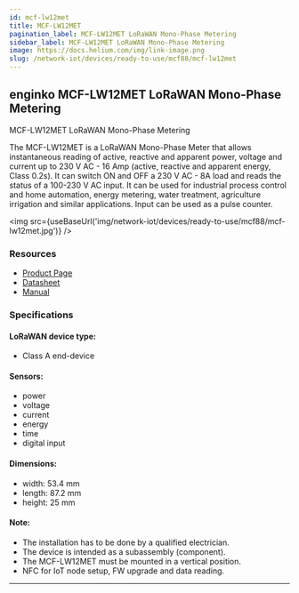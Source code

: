 ```yaml
---
id: mcf-lw12met
title: MCF-LW12MET
pagination_label: MCF-LW12MET LoRaWAN Mono-Phase Metering
sidebar_label: MCF-LW12MET LoRaWAN Mono-Phase Metering
image: https://docs.helium.com/img/link-image.png
slug: /network-iot/devices/ready-to-use/mcf88/mcf-lw12met
---
```



<LegacyContentBanner />

## enginko MCF-LW12MET LoRaWAN Mono-Phase Metering

MCF-LW12MET LoRaWAN Mono-Phase Metering

The MCF-LW12MET is a LoRaWAN Mono-Phase Meter that allows instantaneous reading of active, reactive
and apparent power, voltage and current up to 230 V AC - 16 Amp (active, reactive and apparent
energy, Class 0.2s). It can switch ON and OFF a 230 V AC - 8A load and reads the status of a 100-230
V AC input. It can be used for industrial process control and home automation, energy metering,
water treatment, agriculture irrigation and similar applications. Input can be used as a pulse
counter.

<img src={useBaseUrl('img/network-iot/devices/ready-to-use/mcf88/mcf-lw12met.jpg')} />

### Resources

- [Product Page](https://enginko.com/en/solutions/mono-phase-metering-mcf-lw12met/)
- [Datasheet](https://enginko.com/wp-content/uploads/2020/09/MCF-LW12MET.pdf)
- [Manual](https://www.enginko.com/support/doku.php?id=manual_mcf-lw12met)

### Specifications

#### LoRaWAN device type:

- Class A end-device

#### Sensors:

- power
- voltage
- current
- energy
- time
- digital input

#### Dimensions:

- width: 53.4 mm
- length: 87.2 mm
- height: 25 mm

#### Note:

- The installation has to be done by a qualified electrician.
- The device is intended as a subassembly (component).
- The MCF-LW12MET must be mounted in a vertical position.
- NFC for IoT node setup, FW upgrade and data reading.

---
